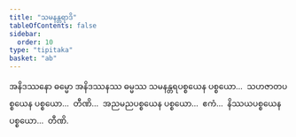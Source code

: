 ```yaml
---
title: "သမနန္တရာဒိ"
tableOfContents: false
sidebar:
  order: 10
type: "tipitaka"
basket: "ab"
---
```



<DynamicBreadcrumb />

<Division number="38">

<Paragraph number="623">
အနိဒဿနော ဓမ္မော အနိဒဿနဿ ဓမ္မဿ သမနန္တရပစ္စယေန ပစ္စယော…  သဟဇာတပစ္စယေန ပစ္စယော…  တီဏိ…  အညမညပစ္စယေန ပစ္စယော…  ဧကံ…  နိဿယပစ္စယေန ပစ္စယော…  တီဏိ.
</Paragraph>
</Division>